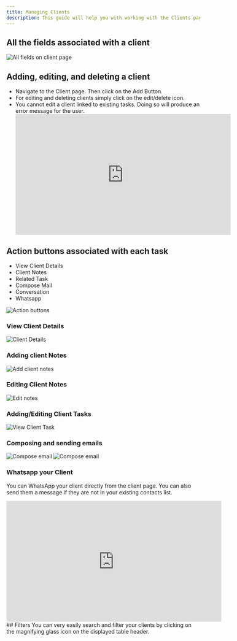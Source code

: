 ```yaml
---
title: Managing Clients
description: This guide will help you with working with the Clients page.
---
```



## All the fields associated with a client

![All fields on client page](../../../assets/guides/clients/AllFields.png)

## Adding, editing, and deleting a client

- Navigate to the Client page. Then click on the Add Button.
- For editing and deleting clients simply click on the edit/delete icon.
- You cannot edit a client linked to existing tasks. Doing so will produce an error message for the user.
  <div class="not-content ml-10">
    <iframe
      width="560"
      height="315"
      src="https://www.youtube.com/embed/ODX65Y12W94"
      title="YouTube video player"
      frameborder="0"
      allow="accelerometer; autoplay; clipboard-write; encrypted-media; gyroscope; picture-in-picture; web-share"
      allowfullscreen
    ></iframe>
  </div>

## Action buttons associated with each task

- View Client Details
- Client Notes
- Related Task
- Compose Mail
- Conversation
- Whatsapp

![Action buttons](../../../assets/guides/clients/Action.png)

### View Client Details

![Client Details](../../../assets/guides/clients/view-client-details.png)

### Adding client Notes

![Add client notes](../../../assets/guides/clients/adding-client-notes.png)

### Editing Client Notes

![Edit notes](../../../assets/guides/clients/adding-client-notes.png)

### Adding/Editing Client Tasks

![View Client Task](../../../assets/guides/clients/AddingClientTask.png)

### Composing and sending emails

![Compose email](../../../assets/guides/clients/compose-email-1.png)
![Compose email](../../../assets/guides/clients/compose-email-2.png)

### Whatsapp your Client

You can WhatsApp your client directly from the client page. You can also send them a message 
if they are not in your existing contacts list.

<div class="not-content ml-10">
  <iframe
    width="560"
    height="315"
    src="https://www.youtube.com/embed/LKvWFucd2Ug"
    title="YouTube video player"
    frameborder="0"
    allow="accelerometer; autoplay; clipboard-write; encrypted-media; gyroscope; picture-in-picture; web-share"
    allowfullscreen
  ></iframe>
</div>
## Filters You can very easily search and filter your clients by clicking on the magnifying
glass icon on the displayed table header.

<div class="not-content">
  <Comments />
</div>
